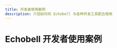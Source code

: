 ```yaml
---
title: 开发者使用案例
description: 介绍如何将 Echobell 与各种开发工具配合使用
---
```


# Echobell 开发者使用案例

<Cards>
  <Card
    href="/zh/docs/developer/grafana"
    title="Grafana 集成"
    description="将 Grafana 与 Echobell 集成以增强监控功能。"
  />
  <Card
    href="/zh/docs/developer/prometheus"
    title="Prometheus 集成"
    description="通过 Webhook 或邮箱将 Alertmanager 告警发送到 Echobell。"
  />
  <Card
    href="/zh/docs/developer/github"
    title="GitHub Webhook 集成"
    description="将 GitHub Webhook 与 Echobell 集成，获取即时通知。"
  />
  <Card
    href="/zh/docs/developer/app-store-connect"
    title="App Store Connect Webhook 集成"
    description="通过 Echobell 即时接收应用状态与 TestFlight 反馈提醒。"
  />
</Cards>

